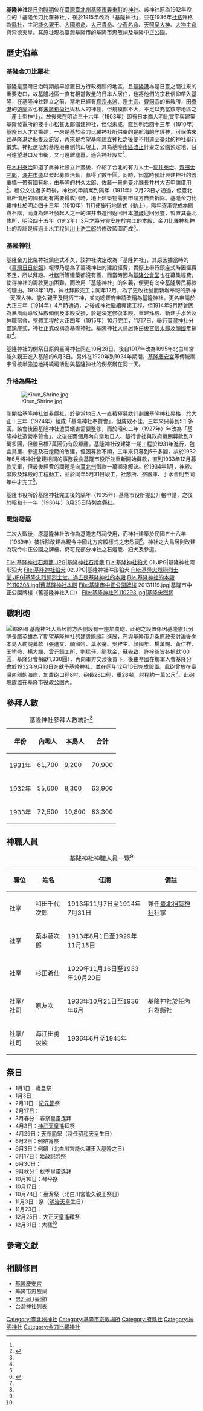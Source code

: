 {{coord|25.131502|N|121.746819|E|scale:10000|display=title}}
{{日本神社
|name=基隆神社
| img=File:基隆神社.JPG
| img_capt= 基隆神社入口鳥居及參道
| image_width = 260px
| nihongo =基隆神社
| hiragana =きーるんじんじゃ
| romaji = Kiirun Jinjya
|location=臺灣臺北州基隆市[[義重町_(基隆市)|義重町]]二丁目31番地
|god=七柱三座：<br/>天照皇大神<br/>能久親王、大國魂命、大己貴命、少彥名命<br/>崇德天皇、大物主命
|type=縣社
|open_year=明治四十五年（1912年）
| close_year =民國五十八年（1969年）
| cere_date = 10月28日<br/>6月3日（1917年改）
}}
'''基隆神社'''是[[臺灣日治時期|日治時期]]位在[[臺灣|臺灣]][[臺北州|臺北州]][[基隆市_(州轄市)|基隆市]][[義重町|義重町]]的[[神社|神社]]{{r|陳}}。該神社原為1912年設立的「基隆金刀比羅神社」，後於1915年改為「基隆神社」，並在1936年[[社格|社格]]升格為[[縣社|縣社]]，主祀[[北白川宮能久親王|能久親王]]、[[國魂|大國魂命]]、[[大國主神|大己貴命]]、[[少彥名命|少彥名命]]、[[天照大神|天照皇大神]]、[[大物主命|大物主命]]與[[崇德天皇|崇德天皇]]{{r|陳}}。其原址現為臺灣基隆市的[[基隆市忠烈祠|基隆市忠烈祠]]及[[中正公園_(基隆市)|基隆中正公園]]。

== 歷史沿革 ==

=== 基隆金刀比羅社 ===
基隆是臺灣日治時期最早設置日方行政機關的地區，且[[基隆港|基隆港]]亦是日臺之間往來的重要港口，故基隆地區一直有相當數量的日本人居住，也將他們的宗教信仰帶入基隆，在基隆神社建立之前，當地已經有[[真宗本派|真宗本派]]、[[淨土宗|淨土宗]]、[[曹洞宗|曹洞宗]]的布教所，[[田寮港|田寮港]]的[[遊廓|遊廓]]區也有[[基隆末廣稻荷社|末廣稻荷社]]與私人的神棚，但規模都不大，不足以充當鎮守地區之「產土型神社」{{r|陳}}。故後來在明治三十六年（1903年）即有日本商人明比實平與建築基隆發電所的技手小松甚太郎倡建神社，但似未成，直到明治四十三年（1910年）基隆日人才又籌建{{link-jp|金刀比羅神社|金刀比羅神社}}，一來是基於金刀比羅神社所供奉的是航海的守護神，可保佑來往基隆港之船隻及旅客，再來是希望基隆建立神社之後便不用遠至臺北的神社舉行儀式{{r|陳}}。神社選址於基隆港東側的山坡上，其為基隆[[市區改正|市區改正]]計畫之公園預定地，且可遠望港口及市街，又可遠離塵囂，適合神社設立<ref name=":0" />。

在[[木村泰治|木村泰治]]知道了此神社設立計畫後，介紹了台北的有力人士─[[荒井泰治|荒井泰治]]、[[賀田金三郎|賀田金三郎]]、[[澤井市造|澤井市造]]以發起募款活動，募得了數千圓。同時，因當時預計興建神社的義重橋一帶有國有地，由基隆的村久太郎、佐藤一景向[[臺北廳|臺北廳]]長[[井村大吉|井村大吉]]申請借用<ref name=":0">{{cite book |author1=基隆神社 |title=基隆神社誌 |date=1934-06-01}}</ref>。經公文往返多時後，神社的申請案到隔年（1911年）2月23日才通過，但臺北廳所借用的國有地有需要得收回時，地上建築物需要申請方自費拆除{{r|陳}}。基隆金刀比羅神社於明治四十三年（1910年）11月便舉行地鎮式（動土），隔年逐漸完成本殿與石階，而身為建社發起人之一的澤井市造則返回日本[[讚岐市|讚岐]]迎回分靈，暫置其臺北住所，明治四十五年（1912年）3月才將分靈安座於完工的本殿{{r|陳}}，金刀比羅神社神社的設計是經過土木工程師[[川上浩二郎|川上浩二郎]]的修改藍圖而成<ref name=陳凱雯></ref>。

=== 基隆神社 ===
基隆金刀比羅神社鎮座式不久，該神社決定改為「基隆神社」，其原因據當時的《[[臺灣日日新報|臺灣日日新報]]》報導乃是為了籌湊神社的建設經費，實際上舉行鎮座式時因經費不足，所以拜殿、社務所等建築都沒有蓋，而當時因為[[基隆文化中心|基隆公會堂]]也在募集經費，使得神社的籌款更加困難，而改用「基隆神社」的名義，便更有向全基隆居民募款的理由{{r|陳}}。1913年11月，神社拜殿完工；同年12月，為了更改社號而新增奉祀的祭神─天照大神、能久親王及開拓三神，並向總督府申請改稱為基隆神社。更名申請於大正三年（1914年）4月時通過，之後該神社繼續興建工程，但1914年9月時曾因為暴風雨導致拜殿傾倒及本殿受損，於是決定修復本殿、重建拜殿、新建手水舍及神職宿舍，整體工程於大正四年（1915年）10月完工，11月7日，舉行[[臺灣神社|臺灣神社]]分靈鎮座式，神社正式改稱為基隆神社。基隆神社大鳥居係由[[後宮信太郎|後宮信太郎]]及[[顏國年|顏國年]]捐獻<ref name=":0" />。

基隆神社的例祭日原與臺灣神社同在10月28日，後自1917年改為1895年北白川宮能久親王進入基隆的6月3日{{r|陳}}。另外在1920年到1924年期間，[[基隆慶安宮|基隆慶安宮]]等傳統廟宇曾被半強迫地將繞境活動與基隆神社的例祭辦在同一天{{r|陳}}。

=== 升格為縣社 ===
[[File:Kirun_Shrine.jpg|thumb]]

剛開始基隆神社並非縣社，於是當地日人一直積極募款計劃讓基隆神社昇格，於大正十三年（1924年）組成「基隆神社奉贊會」，但成效不佳，三年來只募到5千多圓。該會後因基隆神社遭受蟻害需要整修，而於昭和二年（1927年）年改為「基隆神社造營奉贊會」，之後在兩個月內向當地日人、銀行會社與政府機關募款到3萬多圓，但離目標7萬圓仍有段距離{{r|陳}}。基隆神社改建第一期工程於1931年進行，包含鳥居、參道及石燈籠的改建，但因募款不順，三年來只募到5千多圓，故於1932年6月將神社營建相關的事務委由基隆市役所並重新開始募款，直到1933年12月募款完畢，但最後經費的問題是向[[臺北州|臺北州]]借款一萬圓來解決。於1934年1月，神殿、幣殿及拜殿的工程動工，並於同年5月31日竣工，社務所、祭器庫、手水舍則至同年中才完工<ref name=":0" />。

基隆市役所於基隆神社完工後的隔年（1935年）基隆市役所提出升格申請，之後於昭和十一年（1936年）3月25日時列為縣社{{r|陳}}。

=== 戰後發展 ===
二次大戰後，原基隆神社改作為基隆忠烈祠使用，而神社建築於民國五十八年（1969年）被拆除改建為現今中國北方宮殿樣式之忠烈祠<ref name="立">{{Cite book|author=|title=《見證——臺灣總督府 1895-1945（下）》|pages=224|publisher=立虹出版社|location=|year=1996|language=zh-tw|isbn=957-99222-2-5}}</ref>。神社之大鳥居則改建為現今中正公園之牌樓，仍可見部分神社之石燈籠、狛犬及參道。<gallery>
File:基隆神社石燈籠.JPG|基隆神社石燈籠
File:基隆神社狛犬 01.JPG|基隆神社阿形狛犬
File:基隆神社狛犬 02.JPG|基隆神社吽形狛犬
File:基隆忠烈祠烈士堂.JPG|基隆忠烈祠烈士堂，過去是基隆神社的本殿
File:基隆神社的本殿P1110308.jpg|舊基隆神社本殿
File:基隆市中正公園牌樓 20131119.jpg|基隆市中正公園牌樓（舊基隆神社入口）
File:基隆神社P1110293.jpg|基隆忠烈祠
</gallery>

== 戰利砲 ==
[[File:基隆神社前之加農砲.jpg|缩略图]]
基隆神社大鳥居前方西側設有一座加農砲，此砲之設置係因基隆憲兵分隊長膳英雄為了期望基隆神社的建設能順利進展，在與基隆市尹[[桑原政夫|桑原政夫]]討論後向本島人勸說募款（張進文、顏窗吟、葉水騫、吳梓生、顏國年、楊萬賜、黃仁祥、王塗盛、楊大輝、雲元鐵工所、劉猛仔、簡秋金、蘇先致、[[許梓桑|許梓桑]]皆各捐獻100圓，{{link-jp|帝國在鄉軍人會|在郷軍人会}}基隆分會捐獻1,330圓），再向軍方交涉後買下，後由帝國在鄉軍人會基隆分會於1932年9月13日進獻予基隆神社，並在同年12月16日完成設置。此砲曾放在臺灣南部的海岸，加農砲口徑8吋、砲長28口徑，重28噸，射程約一萬公尺<ref name=":0" />。此砲現放置在基隆市役政公園內。

== 參拜人數 ==
{| class="wikitable"
|+基隆神社參拜人數統計<ref name=":0" />
!年份
!內地人
!本島人
!合計
|-
|1931年
|61,700
|9,200
|70,900
|-
|1932年
|55,600
|8,300
|63,900
|-
|1933年
|72,500
|10,800
|83,300
|}

== 神職人員 ==
{| class="wikitable"
|+基隆神社神職人員一覽<ref name=":0" />
!職位
!姓名
!任期
!備註
|-
|社掌
|和田千代次郎
|1913年11月7日至1914年7月31日
|兼任[[臺北稻荷神社|臺北稻荷神社]]社掌
|-
|社掌
|栗本藤次郎
|1913年8月1日至1929年11月15日
|
|-
|社掌
|杉田希仙
|1929年11月16日至1933年10月20日
|
|-
|社掌/社司
|原友次
|1933年10月21日至1936年6月
|基隆神社於任內升為縣社
|-
|社掌/社司
|海江田勇袈裟
|1936年6月至1945年
|
|}

== 祭日 ==

* 1月1日：歲旦祭
* 1月3日：{{link-jp|元始祭|元始祭}}
* 2月11日：[[紀元節|紀元節]]祭
* 2月17日：{{link-jp|祈年祭|祈年祭}}
* 3月春分：春祭皇靈遙拜
* 4月3日：[[神武天皇|神武天皇]]遙拜祭
* 4月29日：[[天皇誕生日|天長節]]祭（時任[[昭和天皇|昭和天皇]]生日）
* 6月2日：例祭宵祭
* 6月3日：例祭（北白川宮能久親王入基隆之日）
* 6月17日：始政記念祭
* 6月30日：{{link-jp|大祓|大祓}}
* 9月秋分：秋季皇靈遙拜
* 10月10日：琴平祭
* 10月17日：{{link-jp|神嘗祭|神嘗祭}}
* 10月28日：臺灣祭（北白川宮能久親王祭日）
* 11月3日：{{link-jp|明治節|明治節}}祭（[[明治天皇|明治天皇]]生日）
* 11月23日：{{link-jp|新嘗祭|新嘗祭}}
* 12月25日：大正天皇遙拜祭
* 12月31日：大祓<ref name=":0" />

== 參考文獻==
{{reflist|refs=
<ref name="陳">{{Cite journal|author=陳凱雯|title=〈日治時期基隆神社的興建與昇格之研究〉|journal=《臺灣學研究》|volume=0|issue=10|pages=75-96|publisher=[[國立臺灣圖書館|國立臺灣圖書館]]|location=[[新北市|新北市]]|year=2010|language=zh-tw}}</ref>
<ref name="陳凱雯">{{cite web |author=陳凱雯|url=https://wwwacc.ntl.edu.tw/public/Attachment/421217155676.pdf |title=技師川上浩二郎與基隆築港（1899-1916） |publisher= [[國立臺灣圖書館|國立臺灣圖書館]]|year=2013年12月}}</ref>
}}

{{commonscat|Kiirun Jinjya}}

==相關條目==
*[[基隆慶安宮|基隆慶安宮]]
*[[基隆市忠烈祠|基隆市忠烈祠]]
*[[忠烈祠_(臺灣)|忠烈祠 (臺灣)]]
*[[台灣神社列表|台灣神社列表]]

[[Category:臺北州神社|Category:臺北州神社]]
[[Category:基隆市宗教場所|Category:基隆市宗教場所]]
[[Category:府縣社|Category:府縣社]]
[[Category:神明神社|Category:神明神社]]
[[Category:金刀比羅神社|Category:金刀比羅神社]]